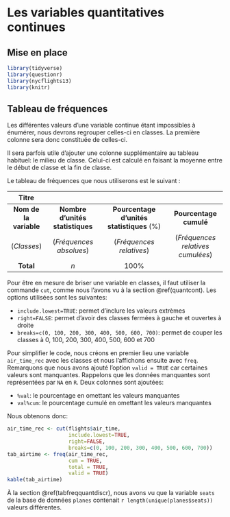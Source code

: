 # Les variables quantitatives continues {#variablesquantitativescontinues}

## Mise en place

```r
library(tidyverse)
library(questionr)
library(nycflights13)
library(knitr)
```

## Tableau de fréquences

Les différentes valeurs d’une variable continue étant impossibles à énumérer, nous devrons regrouper celles-ci en classes. La première colonne sera donc constituée de celles-ci.

Il sera parfois utile d’ajouter une colonne supplémentaire au tableau habituel: le milieu de classe. Celui-ci est calculé en faisant la moyenne entre le début de classe et la fin de classe.

Le tableau de fréquences que nous utiliserons est le suivant :

|                                                         Titre                                                                           ||
|:----------------------:|:--------------------------------:|:----------------------------------------:|:---------------------------------:|
| **Nom de la variable** | **Nombre d'unités statistiques** | **Pourcentage d'unités statistiques** (%)| **Pourcentage cumulé**            |
|      (_Classes_)       |      (_Fréquences absolues_)     |         (_Fréquences relatives_)         | (_Fréquences relatives cumulées_) |
|        **Total**       |                _n_               |                   100%                   |                                   |

Pour être en mesure de briser une variable en classes, il faut utiliser la commande `cut`, comme nous l'avons vu à la sectiion \@ref(quantcont). Les options utilisées sont les suivantes:

- `include.lowest=TRUE`: permet d'inclure les valeurs extrèmes
- `right=FALSE`: permet d'avoir des classes fermées à gauche et ouvertes à droite
- `breaks=c(0, 100, 200, 300, 400, 500, 600, 700)`: permet de couper les classes à 0, 100, 200, 300, 400, 500, 600 et 700

Pour simplifier le code, nous créons en premier lieu une variable `air_time_rec` avec les classes et nous l'affichons ensuite avec `freq`. Remarquons que nous avons ajouté l'option `valid = TRUE` car certaines valeurs sont manquantes. Rappelons que les données manquantes sont représentées par `NA` en `R`. Deux colonnes sont ajoutées:

- `%val`: le pourcentage en omettant les valeurs manquantes
- `val%cum`: le pourcentage cumulé en omettant les valeurs manquantes

Nous obtenons donc:

```r
air_time_rec <- cut(flights$air_time, 
                    include.lowest=TRUE,
                    right=FALSE,
                    breaks=c(0, 100, 200, 300, 400, 500, 600, 700))
tab_airtime <- freq(air_time_rec,
                    cum = TRUE,
                    total = TRUE,
                    valid = TRUE)
kable(tab_airtime)
```

À la section \@ref(tabfreqquantdiscr), nous avons vu que la variable `seats` de la base de données `planes` contenait `r length(unique(planes$seats))` valeurs différentes. 